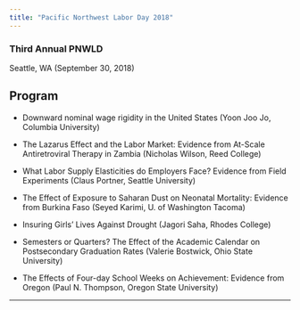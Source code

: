 ```yaml
---
title: "Pacific Northwest Labor Day 2018"
---
```

### Third Annual PNWLD
Seattle, WA (September 30, 2018)
 
 
Program 
------------
* Downward nominal wage rigidity in the United States (Yoon Joo Jo, Columbia University)

* The Lazarus Effect and the Labor Market: Evidence from At-Scale Antiretroviral Therapy in Zambia (Nicholas Wilson, Reed College)

* What Labor Supply Elasticities do Employers Face?  Evidence from Field Experiments (Claus Portner, Seattle University)

* The Effect of Exposure to Saharan Dust on Neonatal Mortality:  Evidence from Burkina Faso (Seyed Karimi, U. of Washington Tacoma)

* Insuring Girls’ Lives Against Drought  (Jagori Saha, Rhodes College)

* Semesters or Quarters? The Effect of the Academic Calendar on Postsecondary Graduation Rates (Valerie Bostwick, Ohio State University)

* The Effects of Four-day School Weeks on Achievement:  Evidence from Oregon (Paul N. Thompson, Oregon State University)

---
